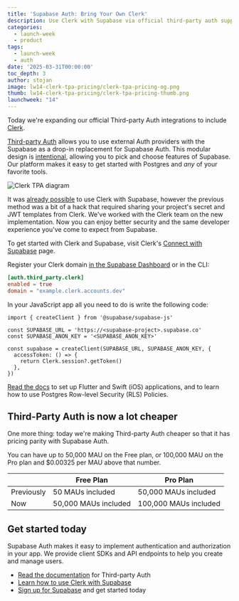 ```yaml
---
title: 'Supabase Auth: Bring Your Own Clerk'
description: Use Clerk with Supabase via official third-party auth support
categories:
  - launch-week
  - product
tags:
  - launch-week
  - auth
date: '2025-03-31T00:00:00'
toc_depth: 3
author: stojan
image: lw14-clerk-tpa-pricing/clerk-tpa-pricing-og.png
thumb: lw14-clerk-tpa-pricing/clerk-tpa-pricing-thumb.png
launchweek: "14"
---
```


Today we're expanding our official Third-party Auth integrations to include [Clerk](https://clerk.com).

[Third-party Auth](/docs/guides/auth/third-party/overview) allows you to use external Auth providers with the Supabase as a drop-in replacement for Supabase Auth. This modular design is [intentional](/docs/guides/getting-started/architecture#product-principles), allowing you to pick and choose features of Supabase. Our platform makes it easy to get started with Postgres and _any_ of your favorite tools.

![Clerk TPA diagram](/images/blog/lw14-clerk-tpa-pricing/clerk-tpa-diagram.png)

It was [already possible](/partners/integrations/clerk) to use Clerk with Supabase, however the previous method was a bit of a hack that required sharing your project's secret and JWT templates from Clerk. We've worked with the Clerk team on the new implementation. Now you can enjoy better security and the same developer experience you've come to expect from Supabase.

To get started with Clerk and Supabase, visit Clerk's [Connect with Supabase](https://dashboard.clerk.com/setup/supabase) page.

Register your Clerk domain [in the Supabase Dashboard](/dashboard/project/_/auth/third-party) or in the CLI:

```toml
[auth.third_party.clerk]
enabled = true
domain = "example.clerk.accounts.dev"
```

In your JavaScript app all you need to do is write the following code:

```tsx
import { createClient } from '@supabase/supabase-js'

const SUPABASE_URL = 'https://<supabase-project>.supabase.co'
const SUPABASE_ANON_KEY = '<SUPABASE_ANON_KEY>'

const supabase = createClient(SUPABASE_URL, SUPABASE_ANON_KEY, {
  accessToken: () => {
    return Clerk.session?.getToken()
  },
})
```

[Read the docs](/docs/guides/auth/third-party/clerk) to set up Flutter and Swift (iOS) applications, and to learn how to use Postgres Row-level Security (RLS) Policies.

## Third-Party Auth is now a lot cheaper

One more thing: today we're making Third-party Auth cheaper so that it has pricing parity with Supabase Auth.

You can have up to 50,000 MAU on the Free plan, or 100,000 MAU on the Pro plan and $0.00325 per MAU above that number.

|            | Free Plan            | Pro Plan              |
| ---------- | -------------------- | --------------------- |
| Previously | 50 MAUs included     | 50,000 MAUs included  |
| Now        | 50,000 MAUs included | 100,000 MAUs included |

## Get started today

Supabase Auth makes it easy to implement authentication and authorization in your app. We provide client SDKs and API endpoints to help you create and manage users.

- [Read the documentation](/docs/guides/auth/third-party/overview) for Third-party Auth
- [Learn how to use Clerk with Supabase](/docs/guides/auth/third-party/clerk)
- [Sign up for Supabase](/dashboard/sign-up) and get started today
